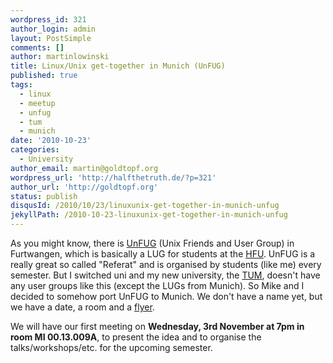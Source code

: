 ```yaml
---
wordpress_id: 321
author_login: admin
layout: PostSimple
comments: []
author: martinlowinski
title: Linux/Unix get-together in Munich (UnFUG)
published: true
tags:
  - linux
  - meetup
  - unfug
  - tum
  - munich
date: '2010-10-23'
categories:
  - University
author_email: martin@goldtopf.org
wordpress_url: 'http://halfthetruth.de/?p=321'
author_url: 'http://goldtopf.org'
status: publish
disqusId: /2010/10/23/linuxunix-get-together-in-munich-unfug
jekyllPath: /2010-10-23-linuxunix-get-together-in-munich-unfug
---
```


As you might know, there is <a href="http://unfug.org">UnFUG</a> (Unix Friends and User Group) in Furtwangen, which is basically a LUG for students at the <a href="http://www.hs-furtwangen.de">HFU</a>. UnFUG is a really great so called "Referat" and is organised by students (like me) every semester. But I switched uni and my new university, the <a href="http://in.tum.de">TUM</a>, doesn't have any user groups like this (except the LUGs from Munich). So Mike and I decided to somehow port UnFUG to Munich. We don't have a name yet, but we have a date, a room and a <a href="http://halfthetruth.de/wp-content/uploads/2010/10/linux-unix-get-together.pdf">flyer</a>.

We will have our first meeting on <strong>Wednesday, 3rd November at 7pm in room MI 00.13.009A</strong>, to present the idea and to organise the talks/workshops/etc. for the upcoming semester.
